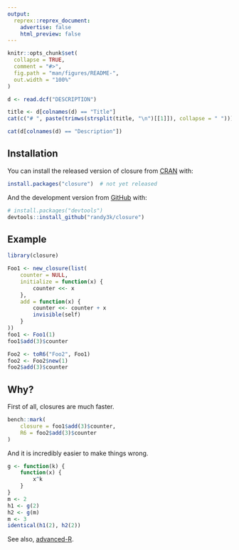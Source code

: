 ```yaml
---
output:
  reprex::reprex_document:
    advertise: false
    html_preview: false
---
```


<!-- README.md is generated from README.Rmd. Please edit that file -->

```r
knitr::opts_chunk$set(
  collapse = TRUE,
  comment = "#>",
  fig.path = "man/figures/README-",
  out.width = "100%"
)
```

```r
d <- read.dcf("DESCRIPTION")
```

```r
title <- d[colnames(d) == "Title"]
cat(c("# ", paste(trimws(strsplit(title, "\n")[[1]]), collapse = " ")))
```

<!-- badges: start -->
<!-- badges: end -->


```r
cat(d[colnames(d) == "Description"])
```


## Installation

You can install the released version of closure from [CRAN](https://CRAN.R-project.org) with:

``` r
install.packages("closure")  # not yet released
```

And the development version from [GitHub](https://github.com/) with:

``` r
# install.packages("devtools")
devtools::install_github("randy3k/closure")
```
## Example

```r
library(closure)

Foo1 <- new_closure(list(
    counter = NULL,
    initialize = function(x) {
        counter <<- x
    },
    add = function(x) {
        counter <<- counter + x
        invisible(self)
    }
))
foo1 <- Foo1(1)
foo1$add(3)$counter

Foo2 <- toR6("Foo2", Foo1)
foo2 <- Foo2$new(1)
foo2$add(3)$counter
```

## Why?

First of all, closures are much faster.

```r
bench::mark(
    closure = foo1$add(3)$counter,
    R6 = foo2$add(3)$counter
)
```

And it is incredibly easier to make things wrong.

```r
g <- function(k) {
    function(x) {
        x^k
    }
}
m <- 2
h1 <- g(2)
h2 <- g(m)
m <- 3
identical(h1(2), h2(2))
```
See also, [advanced-R](https://adv-r.hadley.nz/function-factories.html#forcing-evaluation).


```r

```

